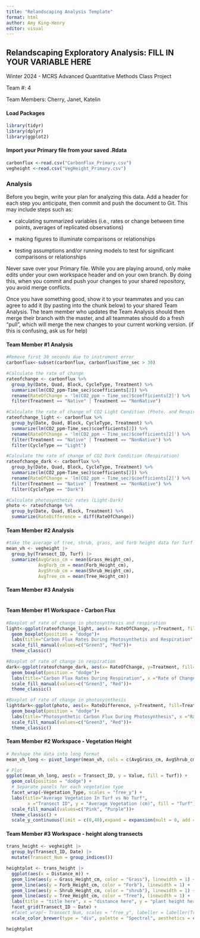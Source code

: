 ```yaml
---
title: "Relandscaping Analysis Template"
format: html
author: Amy King-Henry
editor: visual
---
```


## Relandscaping Exploratory Analysis: FILL IN YOUR VARIABLE HERE

Winter 2024 - MCRS Advanced Quantitative Methods Class Project

Team #: 4

Team Members: Cherry, Janet, Katelin

#### Load Packages

```r
library(tidyr)
library(dplyr)
library(ggplot2)

```

#### Import your Primary file from your saved .Rdata

```r
carbonflux <-read.csv("CarbonFlux_Primary.csv")
vegheight <-read.csv("VegHeight_Primary.csv")

```

### Analysis

Before you begin, write your plan for analyzing this data. Add a header for each step you anticipate, then commit and push the document to Git. This may include steps such as:

-   calculating summarized variables (i.e., rates or change between time points, averages of replicated observations)

-   making figures to illuminate comparisons or relationships

-   testing assumptions and/or running models to test for significant comparisons or relationships

Never save over your Primary file. While you are playing around, only make edits under your own workspace header and on your own branch. By doing this, when you commit and push your changes to your shared repository, you avoid merge conflicts.

Once you have something good, show it to your teammates and you can agree to add it (by pasting into the chunk below) to your shared Team Analysis. The team member who updates the Team Analysis should then merge their branch with the master, and all teammates should do a fresh "pull", which will merge the new changes to your current working version. (if this is confusing, ask us for help)

#### Team Member #1 Analysis

```r
#Remove first 30 seconds due to instrument error
carbonflux<-subset(carbonflux, carbonflux$Time_sec > 30)

#Calculate the rate of change
rateofchange <- carbonflux %>%
  group_by(Date, Quad, Block, CycleType, Treatment) %>%
  summarize(lm(CO2_ppm~Time_sec)$coefficients[2]) %>%
  rename(RateOfChange = 'lm(CO2_ppm ~ Time_sec)$coefficients[2]') %>%
  filter(Treatment == "Native" | Treatment == "NonNative")

#Calculate the rate of change of CO2 Light Condition (Photo. and Respiration)
rateofchange_light <- carbonflux %>%
  group_by(Date, Quad, Block, CycleType, Treatment) %>%
  summarize(lm(CO2_ppm~Time_sec)$coefficients[2]) %>%
  rename(RateOfChange = 'lm(CO2_ppm ~ Time_sec)$coefficients[2]') %>%
  filter(Treatment == "Native" | Treatment == "NonNative") %>%
  filter(CycleType == "Light")

#Calculate the rate of change of CO2 Dark Condition (Respiration)
rateofchange_dark <- carbonflux %>%
  group_by(Date, Quad, Block, CycleType, Treatment) %>%
  summarize(lm(CO2_ppm~Time_sec)$coefficients[2]) %>%
  rename(RateOfChange = 'lm(CO2_ppm ~ Time_sec)$coefficients[2]') %>%
  filter(Treatment == "Native" | Treatment == "NonNative") %>%
  filter(CycleType == "Dark")

#Calculate photosynthetic rates (Light-Dark)
photo <- rateofchange %>%
  group_by(Date, Quad, Block, Treatment) %>%
  summarize(RateDifference = diff(RateOfChange))

```

#### Team Member #2 Analysis

```r
#take the average of tree, shrub, grass, and forb height data for Turf and No Turf and group by transect ID
mean_vh <- vegheight |>
  group_by(Transect_ID, Turf) |>
  summarize(AvgGrass_cm = mean(Grass_Height_cm),
            AvgForb_cm = mean(Forb_Height_cm),
            AvgShrub_cm = mean(Shrub_Height_cm),
            AvgTree_cm = mean(Tree_Height_cm))
```

#### Team Member #3 Analysis

```r
```

#### Team Member #1 Workspace - Carbon Flux

```r
#Boxplot of rate of change in photosynthesis and respiration
light<-ggplot(rateofchange_light, aes(x= RateOfChange, y=Treatment, fill=Treatment)) + 
  geom_boxplot(position = "dodge")+
  labs(title="Carbon Flux Rates During Photosynthetis and Respiration", x ="Rate of Change", y="Treatment") +
  scale_fill_manual(values=c("Green3", "Red"))+
  theme_classic()

#Boxplot of rate of change in respiration
dark<-ggplot(rateofchange_dark, aes(x= RateOfChange, y=Treatment, fill=Treatment)) + 
  geom_boxplot(position = "dodge")+
  labs(title="Carbon Flux Rates During Respiration", x ="Rate of Change", y="Treatment") +
  scale_fill_manual(values=c("Green3", "Red"))+
  theme_classic()

#Boxplot of rate of change in photosysnthesis
lightdark<-ggplot(photo, aes(x= RateDifference, y=Treatment, fill=Treatment)) + 
  geom_boxplot(position = "dodge")+
  labs(title="Photosynthetic Carbon Flux During Photosynthesis", x ="Rate of Change", y="Treatment") +
  scale_fill_manual(values=c("Green3", "Red"))+
  theme_classic()


```

#### Team Member #2 Workspace - Vegetation Height

```r

# Reshape the data into long format
mean_vh_long <- pivot_longer(mean_vh, cols = c(AvgGrass_cm, AvgShrub_cm, AvgForb_cm, AvgTree_cm), names_to = "Vegetation_Type", values_to = "Value")

# Plot
ggplot(mean_vh_long, aes(x = Transect_ID, y = Value, fill = Turf)) + 
  geom_col(position = "dodge") +
  # Separate panels for each vegetation type
  facet_wrap(~Vegetation_Type, scales = "free_y") +
  labs(title="Average Vegetation In Turf vs No Turf",
        x ="Transect ID", y = "Average Vegetation (cm)", fill = "Turf")+
  scale_fill_manual(values=c("Pink", "Purple"))+
  theme_classic() + 
  scale_y_continuous(limit = c(0,40),expand = expansion(mult = 0, add = 0))
```

#### Team Member #3 Workspace - height along transects

```r
trans_height <- vegheight |>
  group_by(Transect_ID, Date) |>
  mutate(Transect_Num = group_indices())

heightplot <- trans_height |>
  ggplot(aes(x = Distance_m)) +
  geom_line(aes(y = Grass_Height_cm, color = "Grass"), linewidth = 1) +
  geom_line(aes(y = Forb_Height_cm, color = "Forb"), linewidth = 1) +
  geom_line(aes(y = Shrub_Height_cm, color = "shrub"), linewidth = 1) +
  geom_line(aes(y = Tree_Height_cm, color = "Tree"), linewidth = 1) +
  labs(title = "title here", x = "distance here", y = "plant height here") +
  facet_grid(Transect_ID ~ Date) +
  #facet_wrap(~ Transect_Num, scales = "free_y", labeller = labeller(Transect_Num = c("1" = "Transect 1", "2" = "10/04/18 2", "3" = "Transect 3", "4" = "Transect 4", "5" = "Transect 5", "6" = "Transect 6", "7" = "06/13/18 7", "8" = "Transect 8", "9" = "Transect 9", "10" = "06/13/18 10", "11" = "Transect 11", "12" = "Transect 12"))) +
  scale_color_brewer(type = "div", palette = "Spectral", aesthetics = c("colour", "fill"))

heightplot
```
